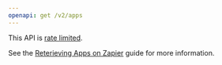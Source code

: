```yaml
---
openapi: get /v2/apps
---
```


This API is [rate limited](/partner-solutions/api-reference/rate-limiting).

See the
[Reterieving Apps on Zapier](/partner-solutions/workflow-api/list-apps)
guide for more information.
